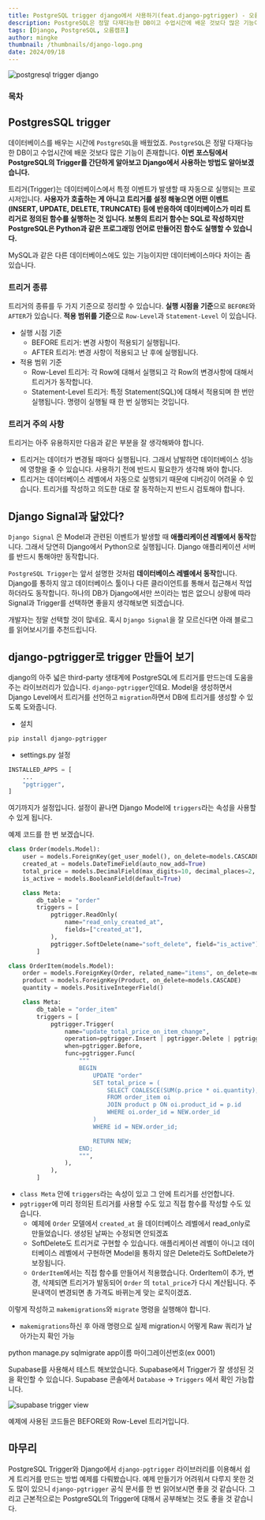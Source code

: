 ```yaml
---
title: PostgreSQL trigger django에서 사용하기(feat.django-pgtrigger) - 오름캠프
description: PostgreSQL은 정말 다재다능한 DB이고 수업시간에 배운 것보다 많은 기능이 존재합니다. 이번 포스팅에서 PostgreSQL의 Trigger를 간단하게 알아보고 Django에서 사용하는 방법도 알아보겠습니다.
tags: [Django, PostgreSQL, 오름캠프]
author: mingke
thumbnail: /thumbnails/django-logo.png
date: 2024/09/18
---
```


<Image src="/thumbnails/django-logo.png" alt="postgresql trigger django" />

### 목차

## PostgresSQL trigger

데이터베이스를 배우는 시간에 `PostgreSQL`을 배웠었죠. `PostgreSQL`은 정말 다재다능한 DB이고 수업시간에 배운 것보다 많은 기능이 존재합니다. **이번** **포스팅에서 PostgreSQL의 Trigger를 간단하게 알아보고 Django에서 사용하는 방법도 알아보겠습니다.**

트리거(Trigger)는 데이터베이스에서 특정 이벤트가 발생할 때 자동으로 실행되는 프로시저입니다. **사용자가 호출하는 게 아니고 트리거를 설정 해놓으면 어떤 이벤트(INSERT, UPDATE, DELETE, TRUNCATE) 등에 반응하여 데이터베이스가 미리 트리거로 정의된 함수를 실행하는 것 입니다. 보통의 트리거 함수는 SQL로 작성하지만 PostgreSQL은 Python과 같은 프로그래밍 언어로 만들어진 함수도 실행할 수 있습니다.**

MySQL과 같은 다른 데이터베이스에도 있는 기능이지만 데이터베이스마다 차이는 좀 있습니다.

### 트리거 종류

트리거의 종류를 두 가지 기준으로 정리할 수 있습니다. **실행 시점을 기준**으로 `BEFORE`와 `AFTER`가 있습니다. **적용 범위를 기준**으로 `Row-Level`과 `Statement-Level` 이 있습니다.

- 실행 시점 기준
  - BEFORE 트리거: 변경 사항이 적용되기 실행됩니다.
  - AFTER 트리거: 변경 사항이 적용되고 난 후에 실행됩니다.
- 적용 범위 기준
  - Row-Level 트리거: 각 Row에 대해서 실행되고 각 Row의 변경사항에 대해서 트리거가 동작합니다.
  - Statement-Level 트리거: 특정 Statement(SQL)에 대해서 적용되며 한 번만 실행됩니다. 명령이 실행될 때 한 번 실행되는 것입니다.

### 트리거 주의 사항

트리거는 아주 유용하지만 다음과 같은 부분을 잘 생각해봐야 합니다.

- 트리거는 데이터가 변경될 때마다 실행됩니다. 그래서 남발하면 데이터베이스 성능에 영향을 줄 수 있습니다. 사용하기 전에 반드시 필요한가 생각해 봐야 합니다.
- 트리거는 데이터베이스 레벨에서 자동으로 실행되기 때문에 디버깅이 어려울 수 있습니다. 트리거를 작성하고 의도한 대로 잘 동작하는지 반드시 검토해야 합니다.

## Django Signal과 닮았다?

`Django Signal` 은 Model과 관련된 이벤트가 발생할 때 **애플리케이션 레벨에서 동작**합니다. 그래서 당연히 Django에서 Python으로 실행됩니다. Django 애플리케이션 서버를 반드시 통해야만 동작합니다.

`PostgreSQL Trigger`는 앞서 설명한 것처럼 **데이터베이스 레벨에서 동작**합니다. Django를 통하지 않고 데이터베이스 툴이나 다른 클라이언트를 통해서 접근해서 작업하더라도 동작합니다. 하나의 DB가 Django에서만 쓰이라는 법은 없으니 상황에 따라 Signal과 Trigger를 선택하면 좋을지 생각해보면 되겠습니다.

개발자는 정말 선택할 것이 많네요. 혹시 `Django Signal`을 잘 모르신다면 아래 블로그를 읽어보시기를 추천드립니다.

<Link url="https://kyung-mini.tistory.com/entry/Django-Signals-%EC%82%AC%EC%9A%A9%EB%B2%95-%ED%94%84%EB%A1%9C%ED%95%84-%EC%9E%90%EB%8F%99-%EC%83%9D%EC%84%B1-%EC%A2%8B%EC%95%84%EC%9A%94-%EC%88%AB%EC%9E%90-%EA%B0%B1%EC%8B%A0signal-%ED%91%9C%EB%A1%9C-%EC%A0%95" />

## django-pgtrigger로 trigger 만들어 보기

django의 아주 넓은 third-party 생태계에 PostgreSQL에 트리거를 만드는데 도움을 주는 라이브러리가 있습니다. `django-pgtrigger`인데요. Model을 생성하면서 Django Level에서 트리거를 선언하고 `migration`하면서 DB에 트리거를 생성할 수 있도록 도와줍니다.

- 설치

```bash
pip install django-pgtrigger
```

- settings.py 설정

```python
INSTALLED_APPS = [
    ...
    "pgtrigger",
]
```

여기까지가 설정입니다. 설정이 끝나면 Django Model에 `triggers`라는 속성을 사용할 수 있게 됩니다.

예제 코드를 한 번 보겠습니다.

```python
class Order(models.Model):
    user = models.ForeignKey(get_user_model(), on_delete=models.CASCADE)
    created_at = models.DateTimeField(auto_now_add=True)
    total_price = models.DecimalField(max_digits=10, decimal_places=2, default=0)
    is_active = models.BooleanField(default=True)

    class Meta:
        db_table = "order"
        triggers = [
            pgtrigger.ReadOnly(
                name="read_only_created_at",
                fields=["created_at"],
            ),
            pgtrigger.SoftDelete(name="soft_delete", field="is_active"),
        ]

class OrderItem(models.Model):
    order = models.ForeignKey(Order, related_name="items", on_delete=models.CASCADE)
    product = models.ForeignKey(Product, on_delete=models.CASCADE)
    quantity = models.PositiveIntegerField()

    class Meta:
        db_table = "order_item"
        triggers = [
            pgtrigger.Trigger(
                name="update_total_price_on_item_change",
                operation=pgtrigger.Insert | pgtrigger.Delete | pgtrigger.Update,
                when=pgtrigger.Before,
                func=pgtrigger.Func(
                    """
                    BEGIN
                        UPDATE "order"
                        SET total_price = (
                            SELECT COALESCE(SUM(p.price * oi.quantity), 0)
                            FROM order_item oi
                            JOIN product p ON oi.product_id = p.id
                            WHERE oi.order_id = NEW.order_id
                        )
                        WHERE id = NEW.order_id;

                        RETURN NEW;
                    END;
                    """,
                ),
            ),
        ]

```

- `class Meta` 안에 `triggers`라는 속성이 있고 그 안에 트리거를 선언합니다.
- `pgtrigger`에 미리 정의된 트리거를 사용할 수도 있고 직접 함수를 작성할 수도 있습니다.
  - 예제에 `Order` 모델에서 `created_at` 을 데이터베이스 레벨에서 read_only로 만들었습니다. 생성된 날짜는 수정되면 안되겠죠
  - SoftDelete도 트리거로 구현할 수 있습니다. 애플리케이션 레벨이 아니고 데이터베이스 레벨에서 구현하면 Model을 통하지 않은 Delete라도 SoftDelete가 보장됩니다.
  - `OrderItem`에서는 직접 함수를 만들어서 적용했습니다. OrderItem이 추가, 변경, 삭제되면 트리거가 발동되어 `Order` 의 `total_price`가 다시 계산됩니다. 주문내역이 변경되면 총 가격도 바뀌는게 맞는 로직이겠죠.

이렇게 작성하고 `makemigrations`와 `migrate` 명령을 실행해야 합니다.

- `makemigrations`하신 후 아래 명령으로 실제 migration시 어떻게 Raw 쿼리가 날아가는지 확인 가능

<Callout emoji="💡">python manage.py sqlmigrate app이름 마이그레이션번호(ex 0001)</Callout>

Supabase를 사용해서 테스트 해보았습니다. Supabase에서 Trigger가 잘 생성된 것을 확인할 수 있습니다. Supabase 콘솔에서 `Database` → `Triggers` 에서 확인 가능합니다.

<Image src="/postgresql-trigger-django/01.png" alt="supabase trigger view" />

예제에 사용된 코드들은 BEFORE와 Row-Level 트리거입니다.

## 마무리

PostgreSQL Trigger와 Django에서 `django-pgtrigger` 라이브러리를 이용해서 쉽게 트리거를 만드는 방법 예제를 다뤄봤습니다. 예제 만들기가 어려워서 다루지 못한 것도 많이 있으니 `django-pgtrigger` 공식 문서를 한 번 읽어보시면 좋을 것 같습니다. 그리고 근본적으로는 PostgreSQL의 Trigger에 대해서 공부해보는 것도 좋을 것 같습니다.

<Link url="https://django-pgtrigger.readthedocs.io/en/4.12.2/" />

<Link url="https://www.postgresql.org/docs/current/trigger-definition.html" />

<Link url="https://chaechae.life/blog/supabase-cli-migration" />

